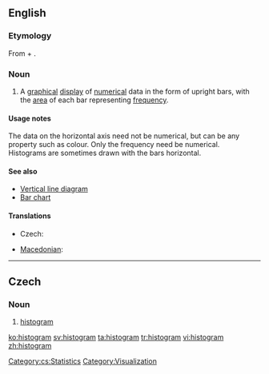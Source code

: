 ==English==
{{wikipedia}}
===Etymology===
From {{etyl|grc|en}} {{term|ἱστός||lang=grc|tr=histos|mast}} +  {{term|-γραμμα|tr=-gramma|lang=grc}}.

===Noun===
{{en-noun}}

# {{statistics}} A [[graphical]] [[display]] of [[numerical]] data in the form of upright bars, with the [[area]] of each bar representing [[frequency]].

====Usage notes====
The data on the horizontal axis need not be numerical, but can be any property such as colour.  Only the frequency need be numerical.<br>
Histograms are sometimes drawn with the bars horizontal.

====See also====
*[[Vertical line diagram]]
*[[Bar chart]]

====Translations====
{{trans-top|graphical display}}
* Czech: {{t-|cs|histogram|m}}
{{trans-mid}}
* [[Macedonian]]: {{t|mk|хистограм|m|tr=hístogram|sc=Cyrl|xs=Macedonian}}
{{trans-bottom}}

----

==Czech==

===Noun===
{{cs-noun|g=m}}

# [[#English|histogram]]

[[Category:cs:Statistics]]
[[Category:Visualization]]

[[ko:histogram]]
[[sv:histogram]]
[[ta:histogram]]
[[tr:histogram]]
[[vi:histogram]]
[[zh:histogram]]